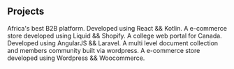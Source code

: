 ## Projects

<ProjectCard title="Zambezii" link="https://zambezii.com" bg="linear-gradient(to right, #00d4ff 0%, #436eee 100%)">
    Africa's best B2B platform. Developed using React && Kotlin.
</ProjectCard>

<ProjectCard title="TheIrishButcher" link="https://www.theirishbutcher.com.au" bg="linear-gradient(to right, #D4145A 0%, #FBB03B 100%)">
    A e-commerce store developed using Liquid && Shopify.
</ProjectCard>

<ProjectCard title="WeSpeakStudent" link="https://wespeakstudent.com/" bg="linear-gradient(to right, #2AF598 0%, #08AEEA 100%)">
    A college web portal for Canada. Developed using AngularJS && Laravel.
</ProjectCard>

<ProjectCard title="Irish Pharmacy Union" link="https://ipu.ie/home" bg="linear-gradient(to right, #8EC5FC 0%, #E0C3FC 100%)">
    A multi level document collection and members community built via wordpress.
</ProjectCard>

<ProjectCard title="Kinkify" link="https://www.kinkify.me" bg="linear-gradient(to right, #8EC5FC 0%, #E0C3FC 100%)">
    A e-commerce store developed using Wordpress && Woocommerce.
</ProjectCard>